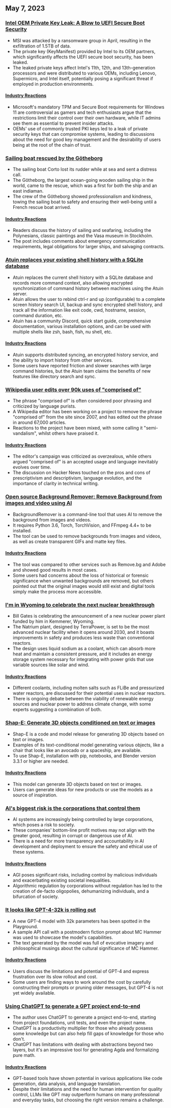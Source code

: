 

<CallToAction />

<Steps>

## May 7, 2023

### [Intel OEM Private Key Leak: A Blow to UEFI Secure Boot Security](https://securityonline.info/intel-oem-private-key-leak-a-blow-to-uefi-secure-boot-security/)

- MSI was attacked by a ransomware group in April, resulting in the exfiltration of 1.5TB of data.
- The private key (KeyManifest) provided by Intel to its OEM partners, which significantly affects the UEFI secure boot security, has been leaked.
- The leaked private keys affect Intel's 11th, 12th, and 13th-generation processors and were distributed to various OEMs, including Lenovo, Supermicro, and Intel itself, potentially posing a significant threat if employed in production environments.

#### [Industry Reactions](http://news.ycombinator.com/item?id=35843566)

- Microsoft's mandatory TPM and Secure Boot requirements for Windows 11 are controversial as gamers and tech enthusiasts argue that the restrictions limit their control over their own hardware, while IT admins see them as essential to prevent insider attacks.
- OEMs' use of commonly trusted PKI keys led to a leak of private security keys that can compromise systems, leading to discussions about the need for good key management and the desirability of users being at the root of the chain of trust.

### [Sailing boat rescued by the Götheborg](https://www.gotheborg.se/news/rescue-of-sailing-boat/)

- The sailing boat Corto lost its rudder while at sea and sent a distress call.
- The Götheborg, the largest ocean-going wooden sailing ship in the world, came to the rescue, which was a first for both the ship and an east indiaman.
- The crew of the Götheborg showed professionalism and kindness, towing the sailing boat to safety and ensuring their well-being until a French rescue boat arrived.

#### [Industry Reactions](http://news.ycombinator.com/item?id=35838751)

- Readers discuss the history of sailing and seafaring, including the Polynesians, classic paintings and the Vasa museum in Stockholm.
- The post includes comments about emergency communication requirements, legal obligations for larger ships, and salvaging contracts.

### [Atuin replaces your existing shell history with a SQLite database](https://github.com/ellie/atuin)

- Atuin replaces the current shell history with a SQLite database and records more command context, also allowing encrypted synchronization of command history between machines using the Atuin server.
- Atuin allows the user to rebind ctrl-r and up (configurable) to a complete screen history search UI, backup and sync encrypted shell history, and track all the information like exit code, cwd, hostname, session, command duration, etc.
- Atuin has a community Discord, quick start guide, comprehensive documentation, various installation options, and can be used with multiple shells like zsh, bash, fish, nu shell, etc.

#### [Industry Reactions](http://news.ycombinator.com/item?id=35839470)

- Atuin supports distributed syncing, an encrypted history service, and the ability to import history from other services.
- Some users have reported friction and slower searches with large command histories, but the Atuin team claims the benefits of new features like directory search and sync.

### [Wikipedia user edits over 90k uses of "comprised of"](https://en.wikipedia.org/wiki/User:Giraffedata/comprised_of)

- The phrase "comprised of" is often considered poor phrasing and criticized by language purists.
- A Wikipedia editor has been working on a project to remove the phrase "comprised of" from the site since 2007, and has edited out the phrase in around 67,000 articles.
- Reactions to the project have been mixed, with some calling it "semi-vandalism", whilst others have praised it.

#### [Industry Reactions](http://news.ycombinator.com/item?id=35838180)

- The editor's campaign was criticized as overzealous, while others argued "comprised of" is an accepted usage and language inevitably evolves over time.
- The discussion on Hacker News touched on the pros and cons of prescriptivism and descriptivism, language evolution, and the importance of clarity in technical writing.

### [Open source Background Remover: Remove Background from images and video using AI](https://github.com/nadermx/backgroundremover)

- BackgroundRemover is a command-line tool that uses AI to remove the background from images and videos.
- It requires Python 3.6, Torch, TorchVision, and FFmpeg 4.4+ to be installed.
- The tool can be used to remove backgrounds from images and videos, as well as create transparent GIFs and matte key files.

#### [Industry Reactions](http://news.ycombinator.com/item?id=35838504)

- The tool was compared to other services such as Remove.bg and Adobe and showed good results in most cases.
- Some users had concerns about the loss of historical or forensic significance when unwanted backgrounds are removed, but others pointed out that the original images would still exist and digital tools simply make the process more accessible.

### [I'm in Wyoming to celebrate the next nuclear breakthrough](https://www.gatesnotes.com/Wyoming-TerraPower)

- Bill Gates is celebrating the announcement of a new nuclear power plant funded by him in Kemmerer, Wyoming.
- The Natrium plant, designed by TerraPower, is set to be the most advanced nuclear facility when it opens around 2030, and it boasts improvements in safety and produces less waste than conventional reactors.
- The design uses liquid sodium as a coolant, which can absorb more heat and maintain a consistent pressure, and it includes an energy storage system necessary for integrating with power grids that use variable sources like solar and wind.

#### [Industry Reactions](http://news.ycombinator.com/item?id=35838407)

- Different coolants, including molten salts such as FLiBe and pressurized water reactors, are discussed for their potential uses in nuclear reactors.
- There is ongoing debate between the viability of renewable energy sources and nuclear power to address climate change, with some experts suggesting a combination of both.

### [Shap-E: Generate 3D objects conditioned on text or images](https://github.com/openai/shap-e)

- Shap-E is a code and model release for generating 3D objects based on text or images.
- Examples of its text-conditional model generating various objects, like a chair that looks like an avocado or a spaceship, are available.
- To use Shap-E, installation with pip, notebooks, and Blender version 3.3.1 or higher are needed.

#### [Industry Reactions](http://news.ycombinator.com/item?id=35836976)

- This model can generate 3D objects based on text or images.
- Users can generate ideas for new products or use the models as a source of inspiration.

### [AI's biggest risk is the corporations that control them](https://www.fastcompany.com/90892235/researcher-meredith-whittaker-says-ais-biggest-risk-isnt-consciousness-its-the-corporations-that-control-them)

- AI systems are increasingly being controlled by large corporations, which poses a risk to society.
- These companies' bottom-line profit motives may not align with the greater good, resulting in corrupt or dangerous use of AI.
- There is a need for more transparency and accountability in AI development and deployment to ensure the safety and ethical use of these systems.

#### [Industry Reactions](http://news.ycombinator.com/item?id=35841542)

- AGI poses significant risks, including control by malicious individuals and exacerbating existing societal inequalities.
- Algorithmic regulation by corporations without regulation has led to the creation of de-facto oligopolies, dehumanizing individuals, and a bifurcation of society.

### [It looks like GPT-4-32k is rolling out](https://community.openai.com/t/it-looks-like-gpt-4-32k-is-rolling-out/194615)

- A new GPT-4 model with 32k parameters has been spotted in the Playground.
- A sample API call with a postmodern fiction prompt about MC Hammer was used to showcase the model's capabilities.
- The text generated by the model was full of evocative imagery and philosophical musings about the cultural significance of MC Hammer.

#### [Industry Reactions](http://news.ycombinator.com/item?id=35841460)

- Users discuss the limitations and potential of GPT-4 and express frustration over its slow rollout and cost.
- Some users are finding ways to work around the cost by carefully constructing their prompts or pruning older messages, but GPT-4 is not yet widely available.

### [Using ChatGPT to generate a GPT project end-to-end](https://github.com/ixaxaar/VardaGPT/blob/master/STORY.md)

- The author uses ChatGPT to generate a project end-to-end, starting from project foundations, unit tests, and even the project name.
- ChatGPT is a productivity multiplier for those who already possess some knowledge but can also help fill gaps of knowledge for those who don't.
- ChatGPT has limitations with dealing with abstractions beyond two layers, but it's an impressive tool for generating Agda and formalizing pure math.

#### [Industry Reactions](http://news.ycombinator.com/item?id=35839536)

- GPT-based tools have shown potential in various applications like code generation, data analysis, and language translation.
- Despite their limitations and the need for human intervention for quality control, LLMs like GPT may outperform humans on many professional and everyday tasks, but choosing the right version remains a challenge.

</Steps>
